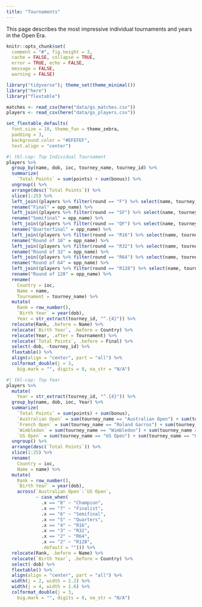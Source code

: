 ```yaml
---
title: "Tournaments"
---
```


This page describes the most impressive individual tournaments and years in the Open Era.

```r
knitr::opts_chunk$set(
  comment = "#", fig.height = 3, 
  cache = FALSE, collapse = TRUE,
  error = TRUE, echo = FALSE,
  message = FALSE,
  warning = FALSE)
```

```r
library("tidyverse"); theme_set(theme_minimal())
library("here")
library("flextable")

matches <- read_csv(here("data/gs_matches.csv"))
players <- read_csv(here("data/gs_players.csv"))

set_flextable_defaults(
  font.size = 10, theme_fun = theme_zebra,
  padding = 3,
  background.color = "#EFEFEF",
  text.align = "center")
```

```r
#| tbl-cap: Top Individual Tournament
players %>%
  group_by(name, dob, ioc, tourney_name, tourney_id) %>%
  summarize(
    `Total Points` = sum(points) + sum(bonus)) %>%
  ungroup() %>%
  arrange(desc(`Total Points`)) %>%
  slice(1:25) %>%
  left_join((players %>% filter(round == "F") %>% select(name, tourney_id, opp_name)), by = join_by(tourney_id, name)) %>%
  rename("Final" = opp_name) %>% 
  left_join((players %>% filter(round == "SF") %>% select(name, tourney_id, opp_name)), by = join_by(tourney_id, name)) %>%
  rename("Semifinal" = opp_name) %>%
  left_join((players %>% filter(round == "QF") %>% select(name, tourney_id, opp_name)), by = join_by(tourney_id, name)) %>%
  rename("Quarterfinal" = opp_name) %>%
  left_join((players %>% filter(round == "R16") %>% select(name, tourney_id, opp_name)), by = join_by(tourney_id, name)) %>%
  rename("Round of 16" = opp_name) %>%
  left_join((players %>% filter(round == "R32") %>% select(name, tourney_id, opp_name)), by = join_by(tourney_id, name)) %>%
  rename("Round of 32" = opp_name) %>%
  left_join((players %>% filter(round == "R64") %>% select(name, tourney_id, opp_name)), by = join_by(tourney_id, name)) %>%
  rename("Round of 64" = opp_name) %>%
  left_join((players %>% filter(round == "R128") %>% select(name, tourney_id, opp_name)), by = join_by(tourney_id, name)) %>%
  rename("Round of 128" = opp_name) %>%
  rename(
    Country = ioc,
    Name = name,
    Tournament = tourney_name) %>%
  mutate(
    Rank = row_number(),
    `Birth Year` = year(dob),
    Year = str_extract(tourney_id, "^.{4}")) %>%
  relocate(Rank, .before = Name) %>%
  relocate(`Birth Year`, .before = Country) %>%
  relocate(Year, .after = Tournament) %>%
  relocate(`Total Points`, .before = Final) %>%
  select(-dob, -tourney_id) %>%
  flextable() %>%
  align(align = "center", part = "all") %>%
  colformat_double(j = 3,
    big.mark = "", digits = 0, na_str = "N/A")
```

```r
#| tbl-cap: Top Year
players %>%
  mutate(
    Year = str_extract(tourney_id, "^.{4}")) %>%
  group_by(name, dob, ioc, Year) %>%
  summarize(
    `Total Points` = sum(points) + sum(bonus),
    `Australian Open` = sum(tourney_name == "Australian Open") + sum(tourney_name == "Australian Open" & result == "winner" & round == "F"),
    `French Open` = sum(tourney_name == "Roland Garros") + sum(tourney_name == "Roland Garros" & result == "winner" & round == "F"),
    `Wimbledon` = sum(tourney_name == "Wimbledon") + sum(tourney_name == "Wimbledon" & result == "winner" & round == "F"),
    `US Open` = sum(tourney_name == "US Open") + sum(tourney_name == "US Open" & result == "winner" & round == "F")) %>%
  ungroup() %>%
  arrange(desc(`Total Points`)) %>%
  slice(1:25) %>%
  rename(
    Country = ioc,
    Name = name) %>%
  mutate(
    Rank = row_number(),
    `Birth Year` = year(dob),
    across(`Australian Open`:`US Open`,
           ~ case_when(
             .x == "8" ~ "Champion",
             .x == "7" ~ "Finalist",
             .x == "6" ~ "Semifinal",
             .x == "5" ~ "Quarters",
             .x == "4" ~ "R16",
             .x == "3" ~ "R32",
             .x == "2" ~ "R64",
             .x == "2" ~ "R128",
             .default = ""))) %>%
  relocate(Rank, .before = Name) %>%
  relocate(`Birth Year`, .before = Country) %>%
  select(-dob) %>% 
  flextable() %>%
  align(align = "center", part = "all") %>%
  width(j = 2, width = 2.2) %>%
  width(j = 4, width = 1.6) %>%
  colformat_double(j = 3,
    big.mark = "", digits = 0, na_str = "N/A")
```

